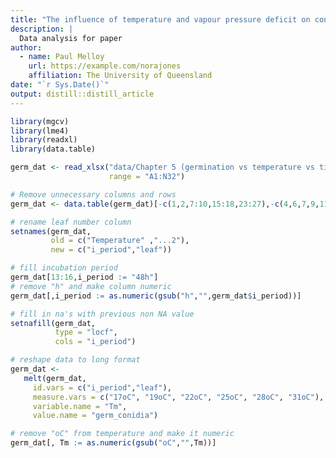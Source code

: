 ```yaml
---
title: "The influence of temperature and vapour pressure deficit on conidia germination and germ tubes production in an Australian Podosphaera xanthii isolate."
description: |
  Data analysis for paper
author:
  - name: Paul Melloy 
    url: https://example.com/norajones
    affiliation: The University of Queensland
date: "`r Sys.Date()`"
output: distill::distill_article
---
```


```r
library(mgcv)
library(lme4)
library(readxl)
library(data.table)
```

```r
germ_dat <- read_xlsx("data/Chapter 5 (germination vs temperature vs time incubation at low VPD).xlsx",
                      range = "A1:N32")
```

```r
# Remove unnecessary columns and rows
germ_dat <- data.table(germ_dat)[-c(1,2,7:10,15:18,23:27),-c(4,6,7,9,11,13)]

# rename leaf number column
setnames(germ_dat,
         old = c("Temperature" ,"...2"),
         new = c("i_period","leaf"))

# fill incubation period
germ_dat[13:16,i_period := "48h"]
# remove "h" and make column numeric
germ_dat[,i_period := as.numeric(gsub("h","",germ_dat$i_period))]

# fill in na's with previous non NA value
setnafill(germ_dat,
          type = "locf",
          cols = "i_period")

# reshape data to long format
germ_dat <- 
   melt(germ_dat,
     id.vars = c("i_period","leaf"),
     measure.vars = c("17oC", "19oC", "22oC", "25oC", "28oC", "31oC"),
     variable.name = "Tm",
     value.name = "germ_conidia")

# remove "oC" from temperature and make it numeric
germ_dat[, Tm := as.numeric(gsub("oC","",Tm))]

```


